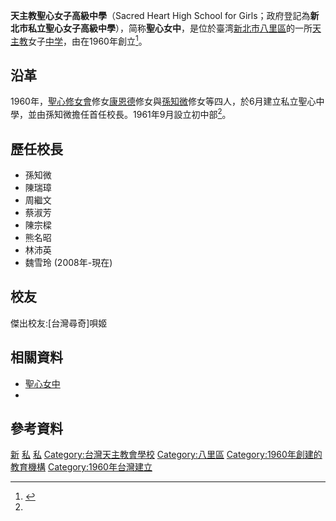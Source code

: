 {{不是|臺南市私立聖功女子高級中學}}
{{Infobox School
| name = 天主教聖心女子高級中學
| other_name = Sacred Heart High School for Girls
| image =[[檔案:Shengxin.png|其校徽之涵義為關愛群眾與為人服務。]]
| alt                      = 
| caption                  = <!--照片注释-->
| location                 = 
| country                  = 
| coordinates              = {{Coord|25.135693|121.449114|format=dms|display=inline,title|type:landmark}}
| school_sponsoring_body   = {{link-en|聖心會|Society of the Sacred Heart|聖心修女會}}
| religion                 = [[天主教會|天主教會]]
| motto =仁愛聖潔
| opened                   =  <!-- 開課日期 -->
| established = 1960年
| type = 私立完全中學
| district =[[新北市|新北市]][[八里區|八里區]]
| grades = 
| principal = 魏雪玲
| sc =
| cs =  
| faculty = 
| staff = 
| students = 1002人
| athletics = 
| conference = 
| colors = 
| magazine = 
| free_label = 
| free_text = 
| free_label2 = 
| free_text2 = 
| free_label3 = 
| free_text3 = 
| address = {{flagicon|TWN}}[[新北市|新北市]][[八里區|八里區]]龍米路一段263號
| telephone = +886-2-2618-2287
| fax =
| mail = 
| website = [https://www.shgsh.ntpc.edu.tw/ www.shgsh.ntpc.edu.tw]
}}
'''天主教聖心女子高級中學'''（Sacred Heart High School for Girls；政府登記為'''新北市私立聖心女子高級中學'''），简称'''聖心女中'''，是位於臺湾[[新北市|新北市]][[八里區|八里區]]的一所[[天主教|天主教]]女子[[中学|中学]]，由{{link-en|聖心會|Society of the Sacred Heart|聖心修女會}}在1960年創立<ref name=":0">{{cite web|url=https://www.shgsh.ntpc.edu.tw/nss/p/about|title=新北市私立聖心女子高級中學學校簡介|accessdate=2013-09-26|archive-date=2019-11-28|archive-url=https://web.archive.org/web/20191128213412/http://www.shgsh.ntpc.edu.tw/nss/p/about|dead-url=no}}</ref>。

== 沿革 ==
1960年，[[聖心修女會|聖心修女會]]修女[[康恩德|康恩德]]修女與[[孫知微|孫知微]]修女等四人，於6月建立私立聖心中學，並由孫知微擔任首任校長。1961年9月設立初中部<ref name=":0" />。

==歷任校長==
*孫知微
*陳瑞璋
*周繼文
*蔡淑芳
*陳宗樑
*熊名昭
*林沛英
*魏雪玲 (2008年-現在)

== 校友 ==
{{main|Category:聖心女子高級中學校友}}
傑出校友:[台灣尋奇]唄姬

== 相關資料 ==
*[[聖心女中|聖心女中]]
*{{Tsl|en|List of Schools of the Sacred Heart|聖心學校列表}}
== 參考資料 ==
{{reflist}}

{{台灣天主教會學校}}
{{新北市高級中等學校}}
[[Category:臺灣私立普通型高級中等學校|新]]
[[Category:台灣女子學校|私]]
[[Category:新北市普通型高級中等學校|私]]
[[Category:台灣天主教會學校|Category:台灣天主教會學校]]
[[Category:八里區|Category:八里區]]
[[Category:1960年創建的教育機構|Category:1960年創建的教育機構]]
[[Category:1960年台灣建立|Category:1960年台灣建立]]